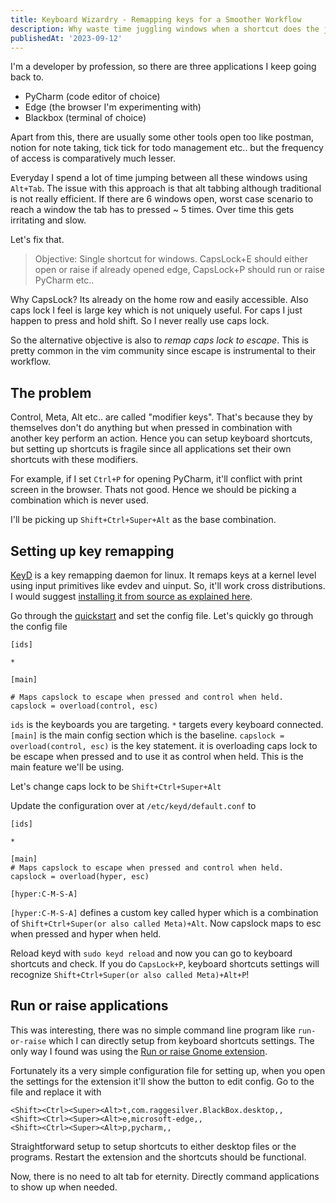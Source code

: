 ```yaml
---
title: Keyboard Wizardry - Remapping keys for a Smoother Workflow
description: Why waste time juggling windows when a shortcut does the job?
publishedAt: '2023-09-12'
---
```


I'm a developer by profession, so there are three applications I keep going back to.

- PyCharm (code editor of choice)
- Edge (the browser I'm experimenting with)
- Blackbox (terminal of choice)

Apart from this, there are usually some other tools open too like postman, notion for note taking, tick tick for todo management etc.. but the frequency of access is comparatively much lesser.

Everyday I spend a lot of time jumping between all these windows using `Alt+Tab`. The issue with this approach is that alt tabbing although traditional is not really efficient. If there are 6 windows open, worst case scenario to reach a window the tab has to pressed ~ 5 times. Over time this gets irritating and slow.

Let's fix that.

> Objective: Single shortcut for windows. CapsLock+E should either open or raise if already opened edge, CapsLock+P should run or raise PyCharm etc..

Why CapsLock? Its already on the home row and easily accessible. Also caps lock I feel is large key which is not uniquely useful. For caps I just happen to press and hold shift. So I never really use caps lock.

So the alternative objective is also to _remap caps lock to escape_. This is pretty common in the vim community since escape is instrumental to their workflow.

## The problem

Control, Meta, Alt etc.. are called "modifier keys". That's because they by themselves don't do anything but when pressed in combination with another key perform an action. Hence you can setup keyboard shortcuts, but setting up shortcuts is fragile since all applications set their own shortcuts with these modifiers.

For example, if I set `Ctrl+P` for opening PyCharm, it'll conflict with print screen in the browser. Thats not good. Hence we should be picking a combination which is never used. 

I'll be picking up `Shift+Ctrl+Super+Alt` as the base combination.

## Setting up key remapping

[KeyD](https://github.com/rvaiya/keyd) is a key remapping daemon for linux. It remaps keys at a kernel level using input primitives like evdev and uinput. So, it'll work cross distributions. I would suggest [installing it from source as explained here](https://github.com/rvaiya/keyd#from-source).

Go through the [quickstart](https://github.com/rvaiya/keyd#quickstart) and set the config file. Let's quickly go through the config file

```
[ids]

*

[main]

# Maps capslock to escape when pressed and control when held.
capslock = overload(control, esc)
```

`ids` is the keyboards you are targeting. `*` targets every keyboard connected. `[main]` is the main config section which is the baseline. `capslock = overload(control, esc)` is the key statement. it is overloading caps lock to be escape when pressed and to use it as control when held. This is the main feature we'll be using.

Let's change caps lock to be `Shift+Ctrl+Super+Alt`

Update the configuration over at `/etc/keyd/default.conf` to

```
[ids]

*

[main]
# Maps capslock to escape when pressed and control when held.
capslock = overload(hyper, esc)

[hyper:C-M-S-A]
```

`[hyper:C-M-S-A]` defines a custom key called hyper which is a combination of `Shift+Ctrl+Super(or also called Meta)+Alt`. Now capslock maps to esc when pressed and hyper when held.

Reload keyd with `sudo keyd reload` and now you can go to keyboard shortcuts and check. If you do `CapsLock+P`, keyboard shortcuts settings will recognize `Shift+Ctrl+Super(or also called Meta)+Alt+P`!

## Run or raise applications

This was interesting, there was no simple command line program like `run-or-raise` which I can directly setup from keyboard shortcuts settings. The only way I found was using the [Run or raise Gnome extension](https://extensions.gnome.org/extension/1336/run-or-raise/).

Fortunately its a very simple configuration file for setting up, when you open the settings for the extension it'll show the button to edit config. Go to the file and replace it with 

```
<Shift><Ctrl><Super><Alt>t,com.raggesilver.BlackBox.desktop,,
<Shift><Ctrl><Super><Alt>e,microsoft-edge,,
<Shift><Ctrl><Super><Alt>p,pycharm,,
```

Straightforward setup to setup shortcuts to either desktop files or the programs. Restart the extension and the shortcuts should be functional.

Now, there is no need to alt tab for eternity. Directly command applications to show up when needed.
